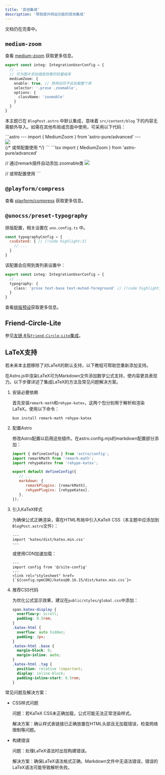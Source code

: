 ```yaml
---
title: '其他集成'
description: '帮助提升网站功能的其他集成'
---
```



<Aside>文档仍在完善中。</Aside>

## `medium-zoom`

查看 [medium-zoom](https://github.com/francoischalifour/medium-zoom) 获取更多信息。

```ts title="src/site.config.ts"
export const integ: IntegrationUserConfig = {
  // ...
  // 可为图片添加缩放效果的轻量级库
  mediumZoom: {
    enable: true, // 禁用后将不会加载整个库
    selector: '.prose .zoomable',
    options: {
      className: 'zoomable'
    }
  }
}
```

本主题已在 `BlogPost.astro` 中默认集成，意味着 `src/content/blog` 下的内容无需额外导入。如需在其他布局或页面中使用，可采用以下代码：

<Tabs>
<TabItem label='Astro'>
```astro
---
import { MediumZoom } from 'astro-pure/advanced'
---

<div class="prose">
  <img src="/图片路径.jpg" class="zoomable" />
</div>

<MediumZoom />
{/* 或带配置使用 */}
<MediumZoom
  selector=".prose .zoomable"
  background="rgba(0, 0, 0, 0.7)"
 />
```
</TabItem>
<TabItem label='MDX'>
```tsx
import { MediumZoom } from 'astro-pure/advanced'

// 通过remark插件自动添加.zoomable类
![](图片路径.jpg)

<MediumZoom />
// 或带配置使用
<MediumZoom
  selector=".prose .zoomable"
  background="rgba(0, 0, 0, 0.7)"
 />
```
</TabItem>
</Tabs>

## `@playform/compress`

查看 [playform/compress](https://github.com/PlayForm/Compress) 获取更多信息。

## `@unocss/preset-typography`

排版配置，相关设置在 `uno.config.ts` 中。

```js title="uno.config.ts"
const typographyConfig = {
  cssExtend: { // [!code highlight:3]
    // ...
  }
}
```

该配置会应用到类列表设置中：

```ts title="src/site.config.ts"
export const integ: IntegrationUserConfig = {
  // ...
  typography: {
    class: 'prose text-base text-muted-foreground' // [!code highlight]
  }
}
```

查看[排版预设](https://unocss.dev/presets/typography)获取更多信息。

## Friend-Circle-Lite

参见[友链 #与`Friend-Circle-Lite`集成](/docs/integrations/links#integrated-with-friend-circle-lite)。

## LaTeX支持

若未来本主题移除了对LaTeX的默认支持，以下教程可帮助您重新添加支持。

在Astro.js中渲染LaTeX可为Markdown文件添加数学公式支持，使内容更具表现力。以下步骤详述了集成LaTeX的方法及常见问题解决方案。

<Steps>

1. 安装必要依赖

   首先安装`remark-math`和`rehype-katex`，这两个包分别用于解析和渲染LaTeX。使用以下命令：

   ```shell
   bun install remark-math rehype-katex
   ```

2. 配置Astro

   修改Astro配置以启用这些插件。在astro.config.mjs的markdown配置部分添加：

   ```js title="astro.config.mjs"
   import { defineConfig } from 'astro/config';
   import remarkMath from 'remark-math';
   import rehypeKatex from 'rehype-katex';

   export default defineConfig({
      // ...
      markdown: {
         remarkPlugins: [remarkMath],
         rehypePlugins: [rehypeKatex],
      },
   });
   ```

3. 引入KaTeX样式

   为确保公式正确渲染，需在HTML布局中引入KaTeX CSS（本主题中应添加到`BlogPost.astro`文件）：

   ```astro title="src/layouts/BlogPost.astro"
   ---
   import 'katex/dist/katex.min.css'
   ---
   ```

   或使用CDN加速加载：

   ```astro title="src/layouts/BlogPost.astro"
   ---
   import config from '@/site-config'
   ---
   <link rel="stylesheet" href={`${config.npmCDN}/katex@0.16.15/dist/katex.min.css`}>
   ```

4. 推荐CSS代码

   为优化公式显示效果，建议在`public/styles/global.css`中添加：

   ```css
   span.katex-display {
     overflow-y: scroll;
     padding: 0.5rem;
   }
   .katex-html {
     overflow: auto hidden;
     padding: 3px;
   }
   .katex-html .base {
     margin-block: 0;
     margin-inline: auto;
   }
   .katex-html .tag {
     position: relative !important;
     display: inline-block;
     padding-inline-start: 0.5rem;
   }
   ```

</Steps>

常见问题及解决方案：

- CSS样式问题
  
  问题：若KaTeX CSS未正确加载，公式可能无法正常渲染样式。

  解决方案：确认样式表链接已正确放置在HTML头部且无加载错误，检查网络限制等问题。

- 构建错误

  问题：处理LaTeX语法时出现构建错误。

  解决方案：确保LaTeX语法格式正确，Markdown文件中无语法错误，错误的LaTeX语法可能导致解析失败。